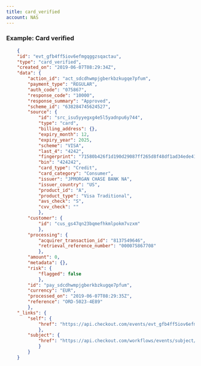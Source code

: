 ```yaml
---
title: card_verified
account: NAS
---
```


### Example: Card verified

```json
    {
    "id": "evt_gfb4ff5iov6efmgqggzsqactau",
    "type": "card_verified",
    "created_on": "2019-06-07T08:29:34Z",
    "data": {
        "action_id": "act_sdcdhwmpjgberkbzkugqe7pfum",
        "payment_type": "REGULAR",
        "auth_code": "075867",
        "response_code": "10000",
        "response_summary": "Approved",
        "scheme_id": "638284745624527",
        "source": {
            "id": "src_isu5yyegxg4e5l5yadnpu6y744",
            "type": "card",
            "billing_address": {},
            "expiry_month": 12,
            "expiry_year": 2025,
            "scheme": "VISA",
            "last_4": "4242",
            "fingerprint": "71580b426f1d190d29087ff265d8f48df1ad34ede41c27cbff9d23c1a14d1776",
            "bin": "424242",
            "card_type": "Credit",
            "card_category": "Consumer",
            "issuer": "JPMORGAN CHASE BANK NA",
            "issuer_country": "US",
            "product_id": "A",
            "product_type": "Visa Traditional",
            "avs_check": "S",
            "cvv_check": ""
            },
        "customer": {
            "id": "cus_gs47qn23bqmefhkmlpokm7vzxm"
            },
        "processing": {
            "acquirer_transaction_id": "8137549646",
            "retrieval_reference_number": "000075867708"
            },
        "amount": 0,
        "metadata": {},
        "risk": {
            "flagged": false
            },
        "id": "pay_sdcdhwmpjgberkbzkugqe7pfum",
        "currency": "EUR",
        "processed_on": "2019-06-07T08:29:35Z",
        "reference": "ORD-5023-4E89"
        },
    "_links": {
        "self": {
            "href": "https://api.checkout.com/events/evt_gfb4ff5iov6efmgqggzsqactau"
            },
        "subject": {
            "href": "https://api.checkout.com/workflows/events/subject/pay_jlfj2ful7z3u5lbykhy5lzezvm"
            }
        }
    }
```

